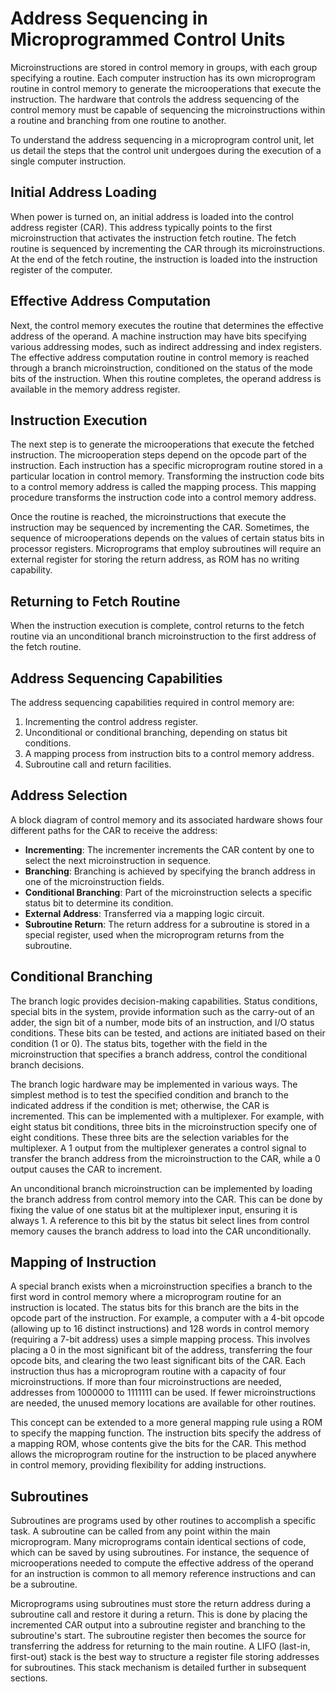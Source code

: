 # Address Sequencing in Microprogrammed Control Units

Microinstructions are stored in control memory in groups, with each group specifying a routine. Each computer instruction has its own microprogram routine in control memory to generate the microoperations that execute the instruction. The hardware that controls the address sequencing of the control memory must be capable of sequencing the microinstructions within a routine and branching from one routine to another.

To understand the address sequencing in a microprogram control unit, let us detail the steps that the control unit undergoes during the execution of a single computer instruction.

## Initial Address Loading

When power is turned on, an initial address is loaded into the control address register (CAR). This address typically points to the first microinstruction that activates the instruction fetch routine. The fetch routine is sequenced by incrementing the CAR through its microinstructions. At the end of the fetch routine, the instruction is loaded into the instruction register of the computer.

## Effective Address Computation

Next, the control memory executes the routine that determines the effective address of the operand. A machine instruction may have bits specifying various addressing modes, such as indirect addressing and index registers. The effective address computation routine in control memory is reached through a branch microinstruction, conditioned on the status of the mode bits of the instruction. When this routine completes, the operand address is available in the memory address register.

## Instruction Execution

The next step is to generate the microoperations that execute the fetched instruction. The microoperation steps depend on the opcode part of the instruction. Each instruction has a specific microprogram routine stored in a particular location in control memory. Transforming the instruction code bits to a control memory address is called the mapping process. This mapping procedure transforms the instruction code into a control memory address.

Once the routine is reached, the microinstructions that execute the instruction may be sequenced by incrementing the CAR. Sometimes, the sequence of microoperations depends on the values of certain status bits in processor registers. Microprograms that employ subroutines will require an external register for storing the return address, as ROM has no writing capability.

## Returning to Fetch Routine

When the instruction execution is complete, control returns to the fetch routine via an unconditional branch microinstruction to the first address of the fetch routine.

## Address Sequencing Capabilities

The address sequencing capabilities required in control memory are:
1. Incrementing the control address register.
2. Unconditional or conditional branching, depending on status bit conditions.
3. A mapping process from instruction bits to a control memory address.
4. Subroutine call and return facilities.

## Address Selection

A block diagram of control memory and its associated hardware shows four different paths for the CAR to receive the address:
- **Incrementing**: The incrementer increments the CAR content by one to select the next microinstruction in sequence.
- **Branching**: Branching is achieved by specifying the branch address in one of the microinstruction fields.
- **Conditional Branching**: Part of the microinstruction selects a specific status bit to determine its condition.
- **External Address**: Transferred via a mapping logic circuit.
- **Subroutine Return**: The return address for a subroutine is stored in a special register, used when the microprogram returns from the subroutine.

## Conditional Branching

The branch logic provides decision-making capabilities. Status conditions, special bits in the system, provide information such as the carry-out of an adder, the sign bit of a number, mode bits of an instruction, and I/O status conditions. These bits can be tested, and actions are initiated based on their condition (1 or 0). The status bits, together with the field in the microinstruction that specifies a branch address, control the conditional branch decisions.

The branch logic hardware may be implemented in various ways. The simplest method is to test the specified condition and branch to the indicated address if the condition is met; otherwise, the CAR is incremented. This can be implemented with a multiplexer. For example, with eight status bit conditions, three bits in the microinstruction specify one of eight conditions. These three bits are the selection variables for the multiplexer. A 1 output from the multiplexer generates a control signal to transfer the branch address from the microinstruction to the CAR, while a 0 output causes the CAR to increment.

An unconditional branch microinstruction can be implemented by loading the branch address from control memory into the CAR. This can be done by fixing the value of one status bit at the multiplexer input, ensuring it is always 1. A reference to this bit by the status bit select lines from control memory causes the branch address to load into the CAR unconditionally.

## Mapping of Instruction

A special branch exists when a microinstruction specifies a branch to the first word in control memory where a microprogram routine for an instruction is located. The status bits for this branch are the bits in the opcode part of the instruction. For example, a computer with a 4-bit opcode (allowing up to 16 distinct instructions) and 128 words in control memory (requiring a 7-bit address) uses a simple mapping process. This involves placing a 0 in the most significant bit of the address, transferring the four opcode bits, and clearing the two least significant bits of the CAR. Each instruction thus has a microprogram routine with a capacity of four microinstructions. If more than four microinstructions are needed, addresses from 1000000 to 1111111 can be used. If fewer microinstructions are needed, the unused memory locations are available for other routines.

This concept can be extended to a more general mapping rule using a ROM to specify the mapping function. The instruction bits specify the address of a mapping ROM, whose contents give the bits for the CAR. This method allows the microprogram routine for the instruction to be placed anywhere in control memory, providing flexibility for adding instructions.

## Subroutines

Subroutines are programs used by other routines to accomplish a specific task. A subroutine can be called from any point within the main microprogram. Many microprograms contain identical sections of code, which can be saved by using subroutines. For instance, the sequence of microoperations needed to compute the effective address of the operand for an instruction is common to all memory reference instructions and can be a subroutine.

Microprograms using subroutines must store the return address during a subroutine call and restore it during a return. This is done by placing the incremented CAR output into a subroutine register and branching to the subroutine's start. The subroutine register then becomes the source for transferring the address for returning to the main routine. A LIFO (last-in, first-out) stack is the best way to structure a register file storing addresses for subroutines. This stack mechanism is detailed further in subsequent sections.
